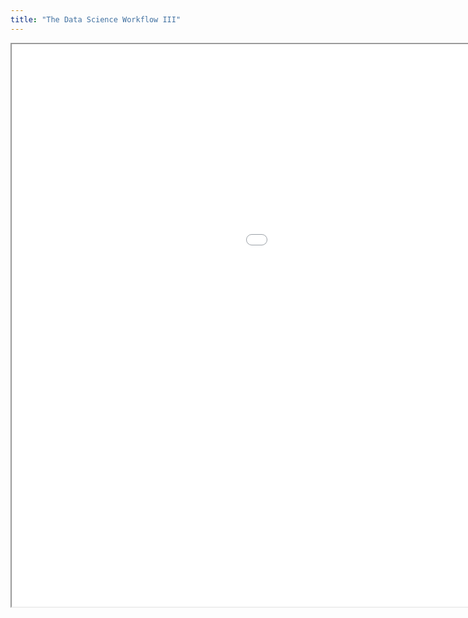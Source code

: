 ```yaml
---
title: "The Data Science Workflow III"
---
```


```{=html}

<iframe width="1350" height="900" src="slides/05_The_Data_Science_Workflow_III.html" class="slide-deck"></iframe>

```

